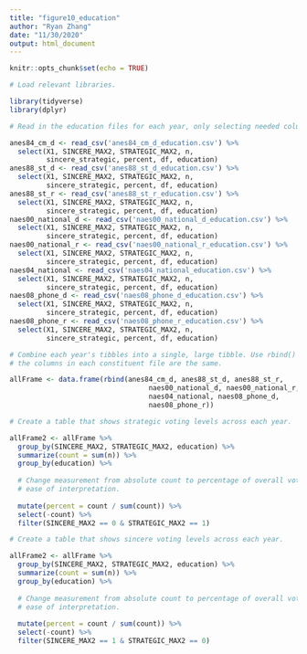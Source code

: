 ```yaml
---
title: "figure10_education"
author: "Ryan Zhang"
date: "11/30/2020"
output: html_document
---
```


```r

knitr::opts_chunk$set(echo = TRUE)

# Load relevant libraries.

library(tidyverse)
library(dplyr)

```

```r

# Read in the education files for each year, only selecting needed columns. 

anes84_cm_d <- read_csv('anes84_cm_d_education.csv') %>%
  select(X1, SINCERE_MAX2, STRATEGIC_MAX2, n, 
         sincere_strategic, percent, df, education)
anes88_st_d <- read_csv('anes88_st_d_education.csv') %>%
  select(X1, SINCERE_MAX2, STRATEGIC_MAX2, n, 
         sincere_strategic, percent, df, education)
anes88_st_r <- read_csv('anes88_st_r_education.csv') %>%
  select(X1, SINCERE_MAX2, STRATEGIC_MAX2, n, 
         sincere_strategic, percent, df, education)
naes00_national_d <- read_csv('naes00_national_d_education.csv') %>%
  select(X1, SINCERE_MAX2, STRATEGIC_MAX2, n, 
         sincere_strategic, percent, df, education)
naes00_national_r <- read_csv('naes00_national_r_education.csv') %>%
  select(X1, SINCERE_MAX2, STRATEGIC_MAX2, n, 
         sincere_strategic, percent, df, education)
naes04_national <- read_csv('naes04_national_education.csv') %>%
  select(X1, SINCERE_MAX2, STRATEGIC_MAX2, n, 
         sincere_strategic, percent, df, education)
naes08_phone_d <- read_csv('naes08_phone_d_education.csv') %>%
  select(X1, SINCERE_MAX2, STRATEGIC_MAX2, n, 
         sincere_strategic, percent, df, education)
naes08_phone_r <- read_csv('naes08_phone_r_education.csv') %>%
  select(X1, SINCERE_MAX2, STRATEGIC_MAX2, n, 
         sincere_strategic, percent, df, education)

# Combine each year's tibbles into a single, large tibble. Use rbind() because
# the columns in each constituent file are the same.

allFrame <- data.frame(rbind(anes84_cm_d, anes88_st_d, anes88_st_r,  
                                  naes00_national_d, naes00_national_r,
                                  naes04_national, naes08_phone_d,
                                  naes08_phone_r))

# Create a table that shows strategic voting levels across each year. 

allFrame2 <- allFrame %>%
  group_by(SINCERE_MAX2, STRATEGIC_MAX2, education) %>%
  summarize(count = sum(n)) %>%
  group_by(education) %>%
  
  # Change measurement from absolute count to percentage of overall vote, for
  # ease of interpretation.
  
  mutate(percent = count / sum(count)) %>%
  select(-count) %>%
  filter(SINCERE_MAX2 == 0 & STRATEGIC_MAX2 == 1)

# Create a table that shows sincere voting levels across each year. 

allFrame2 <- allFrame %>%
  group_by(SINCERE_MAX2, STRATEGIC_MAX2, education) %>%
  summarize(count = sum(n)) %>%
  group_by(education) %>%
  
  # Change measurement from absolute count to percentage of overall vote, for
  # ease of interpretation.
  
  mutate(percent = count / sum(count)) %>%
  select(-count) %>%
  filter(SINCERE_MAX2 == 1 & STRATEGIC_MAX2 == 0)

```


